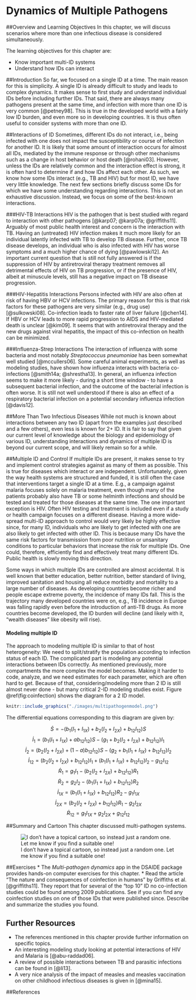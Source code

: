 # Dynamics of Multiple Pathogens

##Overview and Learning Objectives
In this chapter, we will discuss scenarios where more than one infectious disease is considered simultaneously.

The learning objectives for this chapter are:

* Know important multi-ID systems
* Understand how IDs can interact


##Introduction
So far, we focused on a single ID at a time. The main reason for this is simplicity. A single ID is already difficult to study and leads to complex dynamics. It makes sense to first study and understand individual IDs before including further IDs. That said, there are always many pathogens present at the same time, and infection with more than one ID is very common [@petney98]. This is true in the developed world with a fairly low ID burden, and even more so in developing countries. It is thus often useful to consider systems with more than one ID.


##Interactions of ID
Sometimes, different IDs do not interact, i.e., being infected with one does not impact the susceptibility or course of infection for another ID. It is likely that some amount of interaction occurs for almost all IDs, mediated by the immune response or through other mechanisms such as a change in host behavior or host death [@rohani03]. However, unless the IDs are relatively common and the interaction effect is strong, it is often hard to determine if and how IDs affect each other. As such, we know how some IDs interact (e.g., TB and HIV) but for most ID, we have very little knowledge. The next few sections briefly discuss some IDs for which we have some understanding regarding interactions. This is not an exhaustive discussion. Instead, we focus on some of the best-known interactions.


###HIV-TB Interactions
HIV is the pathogen that is best studied with regard to interaction with other pathogens [@karp07; @karp07a; @griffiths11]. Arguably of most public health interest and concern is the interaction with TB. Having an (untreated) HIV infection makes it much more likely for an individual latently infected with TB to develop TB disease. Further, once TB disease develops, an individual who is also infected with HIV has worse symptoms and a much higher chance of dying [@pawlowski12]. An important current question that is still not fully answered is if the suppression of HIV by antiretroviral therapy treatment removes all detrimental effects of HIV on TB progression, or if the presence of HIV, albeit at minuscule levels, still has a negative impact on TB disease progression.

###HIV-Hepatitis Interactions
Persons infected with HIV are also often at risk of having HBV or HCV infections. The primary reason for this is that risk factors for these pathogens are very similar (e.g., drug use) [@sulkowski08]. Co-infection leads to faster rate of liver failure [@chen14]. If HBV or HCV leads to more rapid progression to AIDS and HIV-mediated death is unclear [@kim09]. It seems that with antiretroviral therapy and the new drugs against viral hepatitis, the impact of this co-infection on health can be minimized.    

###Influenza-Strep Interactions
The interaction of influenza with some bacteria and most notably _Streptococcus pneumoniae_ has been somewhat well studied [@mccullers06]. Some careful animal experiments, as well as modeling studies,  have shown how influenza interacts with bacteria co-infections [@smith14a; @shrestha13]. In general, an influenza infection seems to make it more likely - during a short time window - to have a subsequent bacterial infection, and the outcome of the bacterial infection is often worse. It is still not well understood if there is also an effect of a respiratory bacterial infection on a potential secondary influenza infection [@davis12].


##More Than Two Infectious Diseases
While not much is known about interactions between any two ID (apart from the examples just described and a few others), even less is known for 2+ ID. It is fair to say that given our current level of knowledge about the biology and epidemiology of various ID, understanding interactions and dynamics of multiple ID is beyond our current scope, and will likely remain so for a while.


##Multiple ID and Control
If multiple IDs are present, it makes sense to try and implement control strategies against as many of them as possible. This is true for diseases which interact or are independent. Unfortunately, given the way health systems are structured and funded, it is still often the case that interventions target a single ID at a time. E.g., a campaign against malaria focuses solely on malaria treatment, even though many of the patients probably also have TB or some helminth infections and should be tested and treated for those diseases at the same time. The one important exception is HIV. Often HIV testing and treatment is included even if a study or health campaign focuses on a different disease. Having a more wide-spread multi-ID approach to control would very likely be highly effective since, for many ID, individuals who are likely to get infected with one are also likely to get infected with other ID. This is because many IDs have the same risk factors for transmission from poor nutrition or unsanitary conditions to particular behaviors that increase the risk for multiple IDs. One could, therefore, efficiently find and effectively treat many different IDs. Public health is slowly moving this direction.

Some ways in which multiple IDs are controlled are almost accidental. It is well known that better education, better nutrition, better standard of living, improved sanitation and housing all reduce morbidity and mortality to a large number of diseases. As developing countries become richer and people escape extreme poverty, the incidence of many IDs fall. This is the trajectory many developed countries were on, e.g., TB incidence in Europe was falling rapidly even before the introduction of anti-TB drugs. As more countries become developed, the ID burden will decline (and likely with it, "wealth diseases" like obesity will rise).


#### Modeling multiple ID {#myadvancedbox}
The approach to modeling multiple ID is similar to that of host heterogeneity: We need to split/stratify the population according to infection status of each ID. The complicated part is modeling any potential interactions between IDs correctly.
As mentioned previously, more compartments the more complex the model becomes. Making it harder to code,  analyze, and we need estimates for each parameter, which are often hard to get. Because of that, considering/modeling more than 2 ID is still almost never done - but many critical 2-ID modeling studies exist. Figure \@ref(fig:coinfection) shows the diagram for a 2 ID model. 

```r
knitr::include_graphics("./images/multipathogenmodel.png")
```

The differential equations corresponding to this diagram are given by:

$$\dot S =  -  (b_{1} (I_1+I_{1X}) + b_{2} (I_2+I_{2X}) + b_{12}I_{12}) S  $$ 
$$\dot I_1 =   (b_{1} (I_1+I_{1X}) + ab_{12} I_{12})S - (g_1  + b_{2} (I_2+I_{2X})  + b_{12}  I_{12}) I_1$$ 
$$\dot I_2 =   (b_{2} (I_2+I_{2X}) +  (1-a) b_{12} I_{12})S - (g_2 + b_{1}(I_1 + I_{1X}) + b_{12} I_{12}) I_2$$ 
$$\dot I_{12} = (b_{2} (I_2+I_{2X})  + b_{12}  I_{12}) I_1 + (b_{1}(I_1 + I_{1X}) + b_{12} I_{12}) I_2  - g_{12} I_{12}$$ 
$$\dot R_1 = g_1 I_1 - (b_2 (I_2 + I_{2X}) + b_{12}  I_{12}) R_1$$
$$\dot R_2 = g_2 I_2 - (b_1 (I_1 + I_{1X}) + b_{12}  I_{12}) R_2$$
$$\dot I_{1X} = (b_1 (I_1 + I_{1X}) + b_{12}  I_{12}) R_2 - g_{1} I_{1X}$$
$$\dot I_{2X} = (b_2 (I_2 + I_{2X}) + b_{12}  I_{12}) R_1 - g_{2} I_{2X}$$
$$\dot R_{12} = g_{1} I_{1X} + g_{2} I_{2X} + g_{12} I_{12} $$


##Summary and Cartoon
This chapter discussed multi-pathogen systems. 


![I don't have a topical cartoon, so instead just a random one. Let me know if you find a suitable one!](./images/xkcd-sick_day.png)

##Exercises
* The _Multi-pathogen dynamics_ app in the DSAIDE package provides hands-on computer exercises for this chapter.
* Read the article "The nature and consequences of coinfection in humans" by Griffiths et al. [@griffiths11]. They report that for several of the "top 10" ID no co-infection studies could be found among 2009 publications. See if you can find any coinfection studies on one of those IDs that were published since. Describe and summarize the studies you found.


## Further Resources
* The references mentioned in this chapter provide further information on specific topics.
* An interesting modeling study looking at potential interactions of HIV and Malaria is [@abu-raddad06].
* A review of possible interactions between TB and parasitic infections can be found in [@li13].
* A very nice analysis of the impact of measles and measles vaccination on other childhood infectious diseases is given in [@mina15]. 


##References